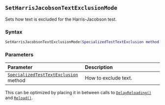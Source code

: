 ::: {.minipage data-latex="{\textwidth}"}
## `SetHarrisJacobsonTextExclusionMode`

Sets how text is excluded for the Harris-Jacobson test.

### Syntax {-}

``` .lua
SetHarrisJacobsonTextExclusionMode(SpecializedTestTextExclusion method)
```

### Parameters {-}

**Parameter** | **Description**
| :-- | :-- |
| [`SpecializedTestTextExclusion`](#specializedtesttextexclusion) method | How to exclude text. |

:::: {.tipsection data-latex=""}
This can be optimized by placing it in between calls to [`DelayReloading()`](#batch-delayreloading) and [`Reload()`](#batch-reload).
::::
:::
